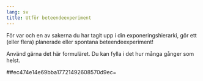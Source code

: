 ```yaml
---
lang: sv
title: Utför beteendeexperiment
---
```


För var och en av sakerna du har tagit upp i din exponeringshierarki,
gör ett (eller flera) planerade eller spontana beteendeexperiment!

Använd gärna det här formuläret. Du kan fylla i det hur många gånger som
helst.

##ec474e14e69bba17721492608570d9ec=
